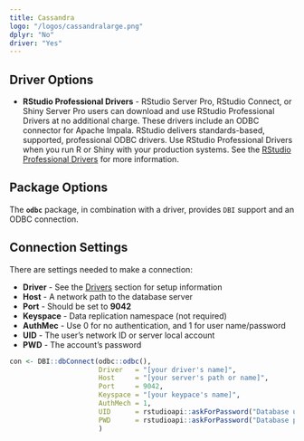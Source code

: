 ```yaml
---
title: Cassandra
logo: "/logos/cassandralarge.png"
dplyr: "No"
driver: "Yes"
---
```


## Driver Options

- **RStudio Professional Drivers** - RStudio Server Pro, RStudio Connect, or Shiny Server Pro users can download and use RStudio Professional Drivers at no additional charge. These drivers include an ODBC connector for Apache Impala.  RStudio delivers standards-based, supported, professional ODBC drivers. Use RStudio Professional Drivers when you run R or Shiny with your production systems. See the [RStudio Professional Drivers](https://www.rstudio.com/products/drivers/) for more information. 

## Package Options

The **`odbc`** package, in combination with a driver, provides `DBI` support and an ODBC connection.

## Connection Settings

There are settings needed to make a connection:

  - **Driver** - See the [Drivers](/drivers) section for setup information 
  - **Host** - A network path to the database server
  - **Port** - Should be set to **9042**
  - **Keyspace** - Data replication namespace (not required)
  - **AuthMec** - Use 0 for no authentication, and 1 for user name/password
  - **UID** - The user's network ID or server local account
  - **PWD** - The account's password

```r
con <- DBI::dbConnect(odbc::odbc(),
                      Driver   = "[your driver's name]",
                      Host     = "[your server's path or name]",
                      Port     = 9042,
                      Keyspace = "[your keypace's name]",
                      AuthMech = 1,
                      UID      = rstudioapi::askForPassword("Database user"),
                      PWD      = rstudioapi::askForPassword("Database password")
                      )
```



